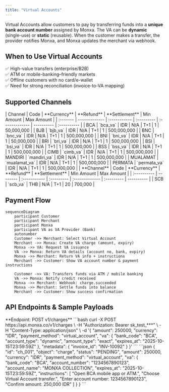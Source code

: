 ```yaml
---
title: "Virtual Accounts"
---
```


Virtual Accounts allow customers to pay by transferring funds into a **unique bank account number** assigned by Monxa. The VA can be **dynamic** (single-use) or **static** (reusable). When the customer makes a transfer, the provider notifies Monxa, and Monxa updates the merchant via webhook.

## When to Use Virtual Accounts

✅ High-value transfers (enterprise/B2B)\
✅ ATM or mobile-banking–friendly markets\
✅ Offline customers with no card/e-wallet\
✅ Need for strong reconciliation (invoice-to-VA mapping)

## Supported Channels

<Tabs>
  <Tab title="🇮🇩 Indonesia">
    | Channel  | Code          | **Currency** | **Refund** | **Settlement** | Min Amount | Max  Amount |
    | :------- | ------------- | :----------- | :--------- | :------------- | ---------- | :---------- |
    | BCA      | `bca_va`      | IDR          | N/A        | T+1            | 1          | 50,000,000  |
    | BJB      | `bjb_va`      | IDR          | N/A        | T+1            | 1          | 500,000,000 |
    | BNC      | `bnc_va`      | IDR          | N/A        | T+1            | 1          | 500,000,000 |
    | BNI      | `bni_va`      | IDR          | N/A        | T+1            | 1          | 50,000,000  |
    | BRI      | `bri_va`      | IDR          | N/A        | T+1            | 1          | 500,000,000 |
    | BSI      | `bsi_va`      | IDR          | N/A        | T+1            | 1          | 500,000,000 |
    | BSS      | `bss_va`      | IDR          | N/A        | T+1            | 1          | 500,000,000 |
    | CIMB     | `cimb_va`     | IDR          | N/A        | T+1            | 1          | 500,000,000 |
    | MANDIRI  | `mandiri_va`  | IDR          | N/A        | T+1            | 1          | 500,000,000 |
    | MUALAMAT | `mualamat_va` | IDR          | N/A        | T+1            | 1          | 500,000,000 |
    | PERMATA  | `permata_va`  | IDR          | N/A        | T+1            | 1          | 500,000,000 |
  </Tab>
  <Tab title="🇹🇭 Thailand">
    | **Channel** | Code     | **Currency** | **Refund** | **Settlement** | Min Amount | Max Amount |
    | :---------- | -------- | :----------- | :--------- | :------------- | :--------- | ---------- |
    | SCB         | `scb_va` | THB          | N/A        | T+1            | 20         | 700,000    |
  </Tab>
</Tabs>

## Payment Flow

```mermaid
sequenceDiagram
    participant Customer
    participant Merchant
    participant Monxa
    participant VA as VA Provider (Bank)
    autonumber
    Customer ->> Merchant: Select Virtual Account
    Merchant ->> Monxa: Create VA charge (amount, expiry)
    Monxa ->> VA: Request VA issuance
    VA ->> Monxa: Return VA details (account no, bank, expiry)
    Monxa ->> Merchant: Return VA info + instructions
    Merchant ->> Customer: Show VA account number & payment instructions

    Customer ->> VA: Transfers funds via ATM / mobile banking
    VA ->> Monxa: Notify credit received
    Monxa ->> Merchant: Webhook: charge.succeeded
    Monxa ->> Merchant: Settle funds into balance
    Merchant ->> Customer: Show success confirmation
```

## API Endpoints & Sample Payloads

<Tip>
  **Endpoint: POST v1/charges**
</Tip>

<AccordionGroup>
  <Accordion title="Request Example : Dynamic VA">
    ```bash
    curl -X POST https://api.monxa.co/v1/charges \
      -H "Authorization: Bearer sk_test_***" \
      -H "Content-Type: application/json" \
      -d '{
        "amount": 250000,
        "currency": "IDR",
        "payment_method": "virtual_account",
        "va": {
          "bank_code": "BCA",
          "account_type": "dynamic",
          "amount_type": "exact",
          "expires_at": "2025-10-15T23:59:59Z"
        },
        "metadata": { "invoice_id": "INV-10092" }
      }'
    ```
  </Accordion>
  <Accordion title="Response Example">
    ```json
    {
      "id": "ch_001",
      "object": "charge",
      "status": "PENDING",
      "amount": 250000,
      "currency": "IDR",
      "payment_method": "virtual_account",
      "va": {
        "bank_code": "BCA",
        "account_number": "1234567890123",
        "account_name": "MONXA COLLECTION",
        "expires_at": "2025-10-15T23:59:59Z",
        "instructions": [
          "Open BCA mobile app or ATM.",
          "Choose Virtual Account transfer.",
          "Enter account number: 1234567890123",
          "Confirm amount: 250,000 IDR"
        ]
      }
    }
    ```
  </Accordion>
</AccordionGroup>